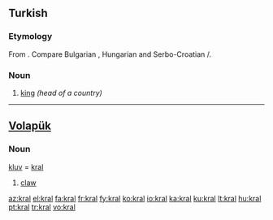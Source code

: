 ==Turkish==

===Etymology===
From {{etyl|sla|tr}}. Compare Bulgarian {{term|крал|sc=Cyrl|lang=bg}}, Hungarian {{term|király|lang=hu}} and Serbo-Croatian {{term|краљ|sc=Cyrl|lang=sh}}/{{term|kralj|lang=sh}}.

===Noun===
{{infl|tr|noun}}

# [[king]] ''(head of a country)''

----

==[[Volapük]]==

===Noun===
[[kluv]] = [[kral]]

# [[claw]]

[[az:kral]]
[[el:kral]]
[[fa:kral]]
[[fr:kral]]
[[fy:kral]]
[[ko:kral]]
[[io:kral]]
[[ka:kral]]
[[ku:kral]]
[[lt:kral]]
[[hu:kral]]
[[pt:kral]]
[[tr:kral]]
[[vo:kral]]